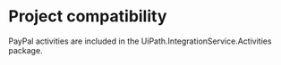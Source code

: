 ﻿# Project compatibility

PayPal activities are included in the
                UiPath.IntegrationService.Activities package.




|  |
| ---
